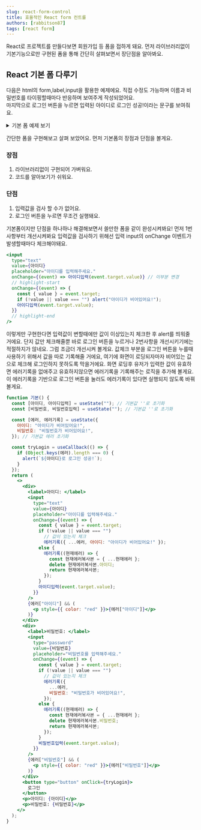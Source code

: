 ```yaml
---
slug: react-form-control
title: 효율적인 React form 컨트롤
authors: [rabbitson87]
tags: [react form]
---
```



React로 프로젝트를 만들다보면 회원가입 등 폼을 접하게 돼요.
먼저 라이브러리없이 기본기능으로만 구현된 폼을 통해 간단히 살펴보면서 장단점을 알아봐요.

## React 기본 폼 다루기

다음은 html의 form,label,input을 활용한 예제에요.
직접 수정도 가능하며 이름과 비밀번호를 타이핑할때마다 반응하며 보여주게 작성되었어요.  
마지막으로 로그인 버튼을 누르면 입력된 아이디로 로그인 성공!이라는 문구를 보여줘요.

<details>
  <summary>기본 폼 예제 보기</summary>
  <div>
    <CodeBlock
      language="jsx"
      title="/src/components/HelloCodeTitle.js"
      live
    >
      {`function 기본() {
  const [아이디, 아이디입력] = useState(""); // 기본값 ''로 초기화
  const [비밀번호, 비밀번호입력] = useState(""); // 기본값 ''로 초기화
  
  const tryLogin = useCallback(() =>
    alert(아이디.concat('로 로그인 성공!'))
  );
  return (
    <>
      <div>
        <label>아이디: </label>
        <input
          type="text"
          value={아이디}
          placeholder="아이디를 입력해주세요."
          onChange={(event) => 아이디입력(event.target.value)}
        />
        <label>비밀번호: </label>
      </div>
      <div>
        <input
          type="password"
          value={비밀번호}
          placeholder="비밀번호를 입력해주세요."
          onChange={(event) => 비밀번호입력(event.target.value)}
        />
      </div>
      <button type="button" onClick={tryLogin}>
        로그인
      </button>
      <p>아이디: {아이디}</p>
      <p>비밀번호: {비밀번호}</p>
    </>
  );
}`}
    </CodeBlock>
  </div>
</details>

간단한 폼을 구현해보고 살펴 보았어요. 먼저 기본폼의 장점과 단점을 볼게요.

### 장점

1. 라이브러리없이 구현되어 가벼워요.
2. 코드를 알아보기가 쉬워요.

### 단점

1. 입력값을 검사 할 수가 없어요.
2. 로그인 버튼을 누르면 무조건 실행돼요.

기본폼이지만 단점을 하나하나 해결해보면서 쓸만한 폼을 같이 완성시켜봐요!
먼저 1번사항부터 개선시켜봐요 입력값을 검사하기 위해선 입력 input의 onChange 이벤트가 발생할때마다 체크해야돼요.

```jsx showLineNumbers
<input
  type="text"
  value={아이디}
  placeholder="아이디를 입력해주세요."
  onChange={(event) => 아이디입력(event.target.value)} // 이부분 변경
  // highlight-start
  onChange={(event) => {
    const { value } = event.target;
    if (!value || value === "") alert("아이디가 비어있어요!");
    아이디입력(event.target.value);
  }}
  // highlight-end
/>
```

이렇게만 구현한다면 입력값이 변할때에만 값이 이상있는지 체크한 후 alert를 띄워줄 거에요. 단지 값만 체크해줄뿐 바로 로그인 버튼을 누르거나 2번사항을 개선시키기에는 적절하지가 않네요.
그럼 조금더 개선시켜 볼게요. 값체크 부분을 로그인 버튼을 누를때 사용하기 위해서 값을 따로 기록해줄 거에요, 여기에 화면이 로딩되자마자 비어있는 값으로 체크해 로그인하지 못하도록 막을거에요.
화면 로딩후 유저가 입력한 값이 유효하면 에러기록을 없애주고 유효하지않으면 에러기록을 기록해주는 로직을 추가해 볼게요.
이 에러기록을 기반으로 로그인 버튼을 눌러도 에러기록이 있다면 실행되지 않도록 바꿔 볼게요.

```jsx live
function 기본() {
  const [아이디, 아이디입력] = useState(""); // 기본값 ''로 초기화
  const [비밀번호, 비밀번호입력] = useState(""); // 기본값 ''로 초기화

  const [에러, 에러기록] = useState({
    아이디: "아이디가 비어있어요!",
    비밀번호: "비밀번호가 비어있어요!",
  }); // 기본값 에러 초기화

  const tryLogin = useCallback(() => {
    if (Object.keys(에러).length === 0) {
      alert(`${아이디}로 로그인 성공!`);
    }
  });
  return (
    <>
      <div>
        <label>아이디: </label>
        <input
          type="text"
          value={아이디}
          placeholder="아이디를 입력해주세요."
          onChange={(event) => {
            const { value } = event.target;
            if (!value || value === "")
              // 값이 있는지 체크
              에러기록({ ...에러, 아이디: "아이디가 비어있어요!" });
            else {
              에러기록((현재에러) => {
                const 현재에러복사본 = { ...현재에러 };
                delete 현재에러복사본.아이디;
                return 현재에러복사본;
              });
            }
            아이디입력(event.target.value);
          }}
        />
        {에러["아이디"] && (
          <p style={{ color: "red" }}>{에러["아이디"]}</p>
        )}
      </div>
      <div>
        <label>비밀번호: </label>
        <input
          type="password"
          value={비밀번호}
          placeholder="비밀번호를 입력해주세요."
          onChange={(event) => {
            const { value } = event.target;
            if (!value || value === "")
              // 값이 있는지 체크
              에러기록({
                ...에러,
                비밀번호: "비밀번호가 비어있어요!",
              });
            else {
              에러기록((현재에러) => {
                const 현재에러복사본 = { ...현재에러 };
                delete 현재에러복사본.비밀번호;
                return 현재에러복사본;
              });
            }
            비밀번호입력(event.target.value);
          }}
        />
        {에러["비밀번호"] && (
          <p style={{ color: "red" }}>{에러["비밀번호"]}</p>
        )}
      </div>
      <button type="button" onClick={tryLogin}>
        로그인
      </button>
      <p>아이디: {아이디}</p>
      <p>비밀번호: {비밀번호}</p>
    </>
  );
}
```
